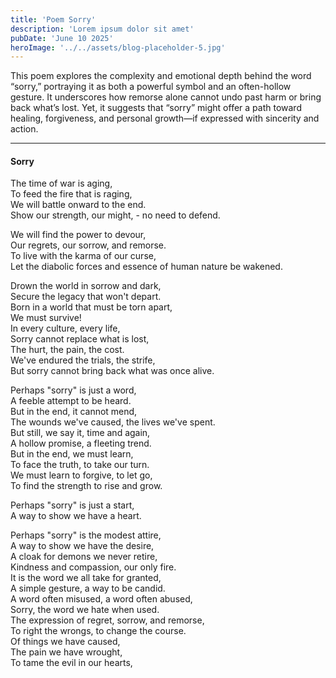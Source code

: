 ```yaml
---
title: 'Poem Sorry'
description: 'Lorem ipsum dolor sit amet'
pubDate: 'June 10 2025'
heroImage: '../../assets/blog-placeholder-5.jpg'
---
```

This poem explores the complexity and emotional depth behind the word “sorry,” portraying it as both a powerful symbol and an often-hollow gesture. It underscores how remorse alone cannot undo past harm or bring back what’s lost. Yet, it suggests that “sorry” might offer a path toward healing, forgiveness, and personal growth—if expressed with sincerity and action.

---
#### Sorry

The time of war is aging, <br/>
To feed the fire that is raging, <br/>
We will battle onward to the end. <br/>
Show our strength, our might, - no need to defend. <br/>

We will find the power to devour, <br/>
Our regrets, our sorrow, and remorse. <br/>
To live with the karma of our curse, <br/>
Let the diabolic forces and essence of human nature be wakened. <br/>

Drown the world in sorrow and dark, <br/>
Secure the legacy that won't depart. <br/>
Born in a world that must be torn apart, <br/>
We must survive! <br/>
In every culture, every life, <br/>
Sorry cannot replace what is lost, <br/>
The hurt, the pain, the cost. <br/>
We've endured the trials, the strife, <br/>
But sorry cannot bring back what was once alive. <br/>


Perhaps "sorry" is just a word, <br/>
A feeble attempt to be heard. <br/>
But in the end, it cannot mend, <br/>
The wounds we've caused, the lives we've spent. <br/>
But still, we say it, time and again, <br/>
A hollow promise, a fleeting trend. <br/>
But in the end, we must learn, <br/>
To face the truth, to take our turn. <br/>
We must learn to forgive, to let go, <br/>
To find the strength to rise and grow. <br/>

Perhaps "sorry" is just a start, <br/>
A way to show we have a heart. <br/>

Perhaps "sorry" is the modest attire, <br/>
A way to show we have the desire, <br/>
A cloak for demons we never retire, <br/>
Kindness and compassion, our only fire. <br/>
It is the word we all take for granted, <br/>
A simple gesture, a way to be candid. <br/>
A word often misused, a word often abused, <br/>
Sorry, the word we hate when used. <br/>
The expression of regret, sorrow, and remorse, <br/>
To right the wrongs, to change the course. <br/>
Of things we have caused,<br/>
The pain we have wrought, <br/>
To tame the evil in our hearts, <br/>